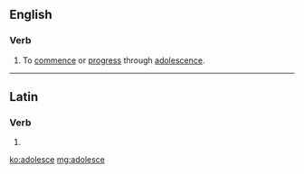 ==English==

===Verb===
{{en-verb|adolesces|adolescing|adolesced|adolesced}}

# To [[commence]] or [[progress]] through [[adolescence]].

----

==Latin==

===Verb===
{{la-verb-form|adolesce}}

# {{conjugation of|adolesco|adolescō|2|s|pres|act|imp|lang=la}}

[[ko:adolesce]]
[[mg:adolesce]]